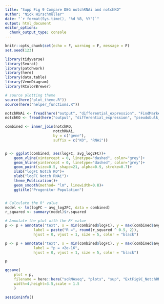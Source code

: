 ```yaml
---
title: "Supp Fig 9 Compare DEG notchRNAi and notchKO"
author: "Nick Hirschmüller"
date: "`r format(Sys.time(), '%d %B, %Y')`"
output: html_document
editor_options: 
  chunk_output_type: console
---
```


```r
knitr::opts_chunk$set(echo = F, warning = F, message = F)
set.seed(123)
```



```r
library(tidyverse)
library(Seurat)
library(patchwork)
library(here)
library(data.table)
library(VennDiagram)
library(RColorBrewer)

# source plotting theme
source(here("plot_theme.R"))
source(here("helper_functions.R"))
```


```r
notchRNAi <- fread(here("output", "differential_expression", "FindMarkers_MAST", "ISC_EEP_EB", "NotchRNAi_vs_ctrl_ISC_EEP_EB_MAST.tsv"), data.table=F)
notchKO <- fread(here("output", "differential_expression", "pseudobulk_coarse_meld", "Progenitor", "edgeR_diff_expr.tsv"), data.table=F)

combined <- inner_join(notchKO, 
                      notchRNAi,
                      by = c("gene"),
                      suffix = c("KO", "RNAi"))


p <- ggplot(combined, aes(logFC, avg_log2FC))+
    geom_vline(xintercept = 0, linetype="dashed", color="grey")+
    geom_hline(yintercept = 0, linetype="dashed", color="grey")+
    geom_point(size=0.5, shape=21, alpha=0.9, stroke=0.7)+
    xlab("logFC Notch KO")+
    ylab("logFC Notch RNAi")+
    theme_Publication()+
    geom_smooth(method= "lm", linewidth=0.8)+
    ggtitle("Progenitor Population")


# Calculate the R² value
model <- lm(logFC ~ avg_log2FC, data = combined)
r_squared <- summary(model)$r.squared

# Annotate the plot with the R² value
p <- p + annotate("text", x = min(combined$logFC), y = max(combined$avg_log2FC), 
             label = paste("R =", round(r_squared ^ 0.5, 2)), 
             hjust = 0, vjust = 1, size = 5, color = "black")

p <- p + annotate("text", x = min(combined$logFC), y = max(combined$avg_log2FC)-0.2, 
             label = "p = <2e-16", 
             hjust = 0, vjust = 1, size = 5, color = "black")

p

ggsave(
    plot = p,
    filename = here::here("scRNAseq", "plots", "sup", "ExtFig9C_NotchRNAi_vs_NotchKO.pdf"),
    width=4,height=3.5,scale = 1.5
    )


```



```r
sessionInfo()
```

















